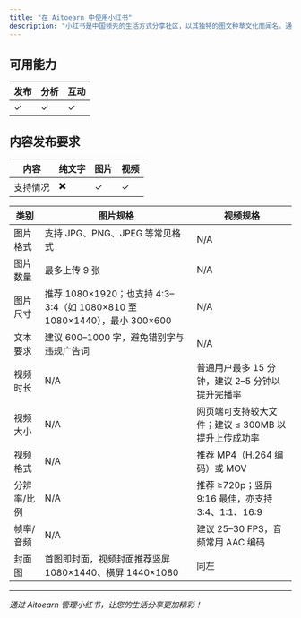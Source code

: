 ```yaml
---
title: "在 Aitoearn 中使用小红书"
description: "小红书是中国领先的生活方式分享社区，以其独特的图文种草文化而闻名。通过 Aitoearn，您可以轻松管理小红书内容，提升品牌影响力。"
---
```


## 可用能力

| 发布 | 分析 | 互动 |
| --- | --- | --- |
| ✓ | ✓ | ✓ |

## 内容发布要求

| 内容 | 纯文字 | 图片 | 视频 |
| --- | --- | --- | --- |
| 支持情况 | ✖️ | ✓ | ✓ |

| 类别 | 图片规格 | 视频规格 |
| --- | --- | --- |
| 图片格式 | 支持 JPG、PNG、JPEG 等常见格式 | N/A |
| 图片数量 | 最多上传 9 张 | N/A |
| 图片尺寸 | 推荐 1080×1920；也支持 4:3–3:4（如 1080×810 至 1080×1440），最小 300×600 | N/A |
| 文本要求 | 建议 600–1000 字，避免错别字与违规广告词 | N/A |
| 视频时长 | N/A | 普通用户最多 15 分钟，建议 2–5 分钟以提升完播率 |
| 视频大小 | N/A | 网页端可支持较大文件；建议 ≤ 300MB 以提升上传成功率 |
| 视频格式 | N/A | 推荐 MP4（H.264 编码）或 MOV |
| 分辨率/比例 | N/A | 推荐 ≥720p；竖屏 9:16 最佳，亦支持 3:4、1:1、16:9 |
| 帧率/音频 | N/A | 建议 25–30 FPS，音频常用 AAC 编码 |
| 封面图 | 首图即封面，视频封面推荐竖屏 1080×1440、横屏 1440×1080 | 同左 |

---

*通过 Aitoearn 管理小红书，让您的生活分享更加精彩！*

